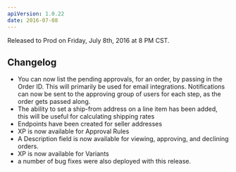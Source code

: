 ```yaml
---
apiVersion: 1.0.22
date: 2016-07-08
---
```


Released to Prod on Friday, July 8th, 2016 at 8 PM CST.

## Changelog

- You can now list the pending approvals, for an order, by passing in the Order ID. This will primarily be used for email integrations. Notifications can now be sent to the approving group of users for each step, as the order gets passed along.
- The ability to set a ship-from address on a line item has been added, this will be useful for calculating shipping rates
- Endpoints have been created for seller addresses
- XP is now available for Approval Rules
- A Description field is now available for viewing, approving, and declining orders.
- XP is now available for Variants
- a number of bug fixes were also deployed with this release.
